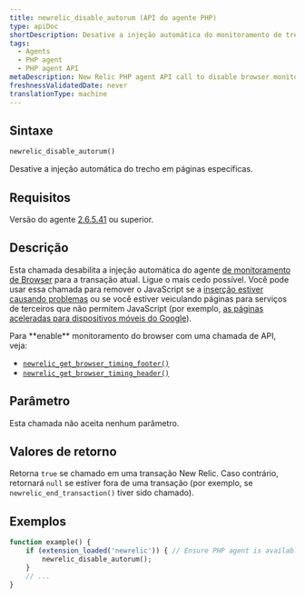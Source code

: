 ```yaml
---
title: newrelic_disable_autorum (API do agente PHP)
type: apiDoc
shortDescription: Desative a injeção automática do monitoramento de trecho do Browser em páginas específicas.
tags:
  - Agents
  - PHP agent
  - PHP agent API
metaDescription: New Relic PHP agent API call to disable browser monitoring on specific pages or views.
freshnessValidatedDate: never
translationType: machine
---
```


## Sintaxe

```php
newrelic_disable_autorum()
```

Desative a injeção automática do trecho <InlinePopover type="browser"/>em páginas específicas.

## Requisitos

Versão do agente [2.6.5.41](/docs/release-notes/agent-release-notes/php-release-notes/php-agent-26541) ou superior.

## Descrição

Esta chamada desabilita a injeção automática do agente [de monitoramento de Browser](/docs/browser/new-relic-browser/getting-started/introduction-new-relic-browser) para a transação atual. Ligue o mais cedo possível. Você pode usar essa chamada para remover o JavaScript se a [inserção estiver causando problemas](/docs/browser/new-relic-browser/troubleshooting/browser-javascript-injection-causes-problems-page) ou se você estiver veiculando páginas para serviços de terceiros que não permitem JavaScript (por exemplo, [as páginas aceleradas para dispositivos móveis do Google](/docs/browser/new-relic-browser/troubleshooting/google-amp-validator-fails-due-3rd-party-script)).

<Callout variant="tip">
  Para <DNT>**enable**</DNT> monitoramento do browser com uma chamada de API, veja:

  * [`newrelic_get_browser_timing_footer()`](/docs/agents/php-agent/php-agent-api/newrelic_get_browser_timing_footer)
  * [`newrelic_get_browser_timing_header()`](/docs/agents/php-agent/php-agent-api/newrelic_get_browser_timing_header)
</Callout>

## Parâmetro

Esta chamada não aceita nenhum parâmetro.

## Valores de retorno

Retorna `true` se chamado em uma transação New Relic. Caso contrário, retornará `null` se estiver fora de uma transação (por exemplo, se `newrelic_end_transaction()` tiver sido chamado).

## Exemplos

```php
function example() {
    if (extension_loaded('newrelic')) { // Ensure PHP agent is available
        newrelic_disable_autorum();
    }
    // ...
}
```